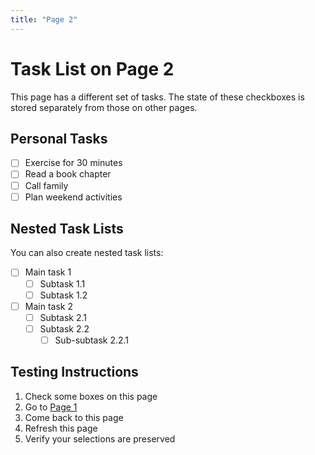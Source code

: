 ```yaml
---
title: "Page 2"
---
```


# Task List on Page 2

This page has a different set of tasks. The state of these checkboxes is stored separately from those on other pages.

## Personal Tasks

- [ ] Exercise for 30 minutes
- [ ] Read a book chapter
- [ ] Call family
- [ ] Plan weekend activities

## Nested Task Lists

You can also create nested task lists:

- [ ] Main task 1
  - [ ] Subtask 1.1
  - [ ] Subtask 1.2
- [ ] Main task 2
  - [ ] Subtask 2.1
  - [ ] Subtask 2.2
    - [ ] Sub-subtask 2.2.1

## Testing Instructions

1. Check some boxes on this page
2. Go to [Page 1](page1.qmd)
3. Come back to this page
4. Refresh this page
5. Verify your selections are preserved